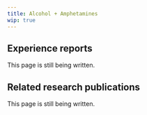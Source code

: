 ---
title: Alcohol + Amphetamines
wip: true
---

## Experience reports

This page is still being written.

## Related research publications

This page is still being written.

